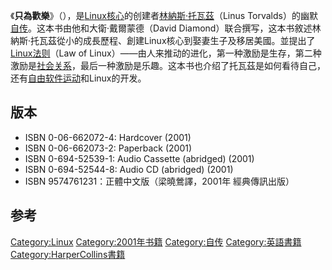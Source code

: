{{Infobox book| <!-- See Wikipedia:WikiProject_Novels or Wikipedia:WikiProject_Books -->
| name = Just For Fun
| image  = <!--[[File:Just_for_Fun_cover.jpg|200px]]-->
| author  = 林納斯·托瓦茲<br>大衛·戴爾蒙德
| country = 美國
| language = 英文
| genre  = [[傳記|傳記]]
| publisher = [[HarperBusiness|HarperBusiness]]
| release_date = 2001年
| media_type = 
| pages = 262
| isbn = 
| oclc= 
}}
《'''只為歡樂'''》（{{lang|en|''Just for Fun: The Story of an Accidental Revolutionary''}}），是[[Linux核心|Linux核心]]的创建者[[林納斯·托瓦茲|林納斯·托瓦茲]]（Linus Torvalds）的幽默[[自传|自传]]。这本书由他和大衛·戴爾蒙德（David Diamond）联合撰写，这本书敘述林納斯·托瓦茲從小的成長歷程、創建Linux核心到娶妻生子及移居美國。並提出了[[Linux法则|Linux法则]]（Law of Linux）——由人来推动的进化，第一种激励是生存，第二种激励是[[社会关系|社会关系]]，最后一种激励是乐趣。这本书也介绍了托瓦茲是如何看待自己，还有[[自由软件运动|自由软件运动]]和Linux的开发。

== 版本 ==
* ISBN 0-06-662072-4: Hardcover (2001)
* ISBN 0-06-662073-2: Paperback (2001)
* ISBN 0-694-52539-1: Audio Cassette (abridged) (2001)
* ISBN 0-694-52544-8: Audio CD (abridged) (2001)
* ISBN 9574761231：正體中文版（梁曉鶯譯，2001年 經典傳訊出版）
== 参考 ==
{{reflist}}

[[Category:Linux|Category:Linux]]
[[Category:2001年书籍|Category:2001年书籍]]
[[Category:自传|Category:自传]]
[[Category:英語書籍|Category:英語書籍]]
[[Category:HarperCollins書籍|Category:HarperCollins書籍]]